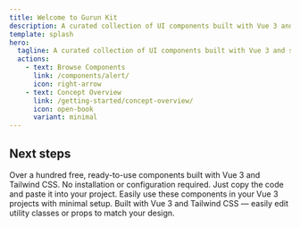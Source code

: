```yaml
---
title: Welcome to Gurun Kit
description: A curated collection of UI components built with Vue 3 and styled using Tailwind CSS, designed for quickly building modern web pages.
template: splash
hero:
  tagline: A curated collection of UI components built with Vue 3 and styled using Tailwind CSS, designed for quickly building modern web pages.
  actions:
    - text: Browse Components
      link: /components/alert/
      icon: right-arrow
    - text: Concept Overview
      link: /getting-started/concept-overview/
      icon: open-book
      variant: minimal
---
```



## Next steps

<CardGrid>
	<Card title="23+ Free Components" icon="rocket">
  		Over a hundred free, ready-to-use components built with Vue 3 and Tailwind CSS.
	</Card>
	<Card title="No Setup Needed" icon="setting">
		No installation or configuration required. Just copy the code and paste it into your project.
	</Card>
	<Card title="Plug and Play" icon="puzzle">
		Easily use these components in your Vue 3 projects with minimal setup.
	</Card>
	<Card title="Fully Customizable" icon="star">
		Built with Vue 3 and Tailwind CSS — easily edit utility classes or props to match your design.
	</Card>
</CardGrid>
